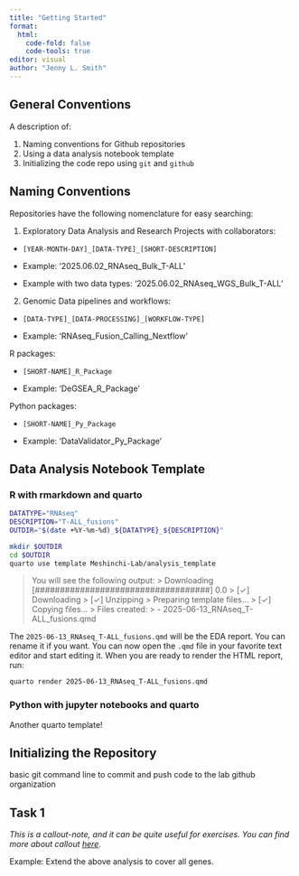 ```yaml
---
title: "Getting Started"
format: 
  html:
    code-fold: false
    code-tools: true
editor: visual
author: "Jenny L. Smith"
---
```


::: callout-tip
## General Conventions

A description of:

1.  Naming conventions for Github repositories
2.  Using a data analysis notebook template
3.  Initializing the code repo using `git` and `github`
:::

<!-- You can experiment with `code-fold` and `code-tools` in the yaml header above to change how the code cells look like. -->

## Naming Conventions

Repositories have the following nomenclature for easy searching:

1.  Exploratory Data Analysis and Research Projects with collaborators:

-   `[YEAR-MONTH-DAY]_[DATA-TYPE]_[SHORT-DESCRIPTION]`

-   Example: '2025.06.02_RNAseq_Bulk_T-ALL'

-   Example with two data types: '2025.06.02_RNAseq_WGS_Bulk_T-ALL'

2.  Genomic Data pipelines and workflows:

-   `[DATA-TYPE]_[DATA-PROCESSING]_[WORKFLOW-TYPE]`

-   Example: 'RNAseq_Fusion_Calling_Nextflow'

R packages:

-   `[SHORT-NAME]_R_Package`

-   Example: 'DeGSEA_R_Package'

Python packages:

-   `[SHORT-NAME]_Py_Package`

-   Example: 'DataValidator_Py_Package'

## Data Analysis Notebook Template

::: {.panel-tabset}

###  R with rmarkdown and quarto

``` bash        
DATATYPE="RNAseq" 
DESCRIPTION="T-ALL_fusions" 
OUTDIR="$(date +%Y-%m-%d)_${DATATYPE}_${DESCRIPTION}"

mkdir $OUTDIR
cd $OUTDIR
quarto use template Meshinchi-Lab/analysis_template
```

> You will see the following output: \> Downloading \[###################################\] 0.0 \> \[✓\] Downloading \> \[✓\] Unzipping \> Preparing template files... \> \[✓\] Copying files... \> Files created: \> - 2025-06-13_RNAseq_T-ALL_fusions.qmd

The `2025-06-13_RNAseq_T-ALL_fusions.qmd` will be the EDA report. You can rename it if you want. You can now open the `.qmd` file in your favorite text editor and start editing it. When you are ready to render the HTML report, run:

``` bash
quarto render 2025-06-13_RNAseq_T-ALL_fusions.qmd
```

### Python with jupyter notebooks and quarto

Another quarto template!

:::







## Initializing the Repository

basic git command line to commit and push code to the lab github organization

::: callout-note
## Task 1

*This is a callout-note, and it can be quite useful for exercises. You can find more about callout [here](https://quarto.org/docs/authoring/callouts.html).*

Example: Extend the above analysis to cover all genes.
:::


